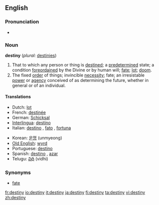 ==English==

===Pronunciation===
*{{audio|en-us-destiny.ogg|Audio (US)}}

===Noun===
'''destiny''' (''plural:'' [[destinies]])

# That to which any person or thing is [[destined]]; a [[predetermined]] state; a condition [[foreordained]] by the Divine or by human will; [[fate]]; [[lot]]; [[doom]].
#The fixed [[order]] of things; invincible [[necessity]]; fate; an irresistable [[power]] or [[agency]] conceived of as determining the future, whether in general or of an individual.

====Translations====
{{top}}
*Dutch: [[lot#Dutch|lot]] {{n}}
*French: [[destinée]] {{m}}
*German: [[Schicksal]] {{n}}
*[[Interlingua]]: [[destino]]
*Italian: [[destino]] {{m}}, [[fato]] {{m}}, [[fortuna]] {{f}}
{{mid}}
*Korean: [[운명]] (unmyeong)
*[[Old English]]: [[wyrd]]
*Portuguese: [[destino]] {{m}}
*Spanish: [[destino]] {{m}}, [[azar]] {{m}}
*Telugu: [[విధి]] (vidhi)
{{bottom}}

===Synonyms===
*[[fate]]

{{webster}}

[[fr:destiny]]
[[io:destiny]]
[[it:destiny]]
[[ja:destiny]]
[[fi:destiny]]
[[ta:destiny]]
[[vi:destiny]]
[[zh:destiny]]